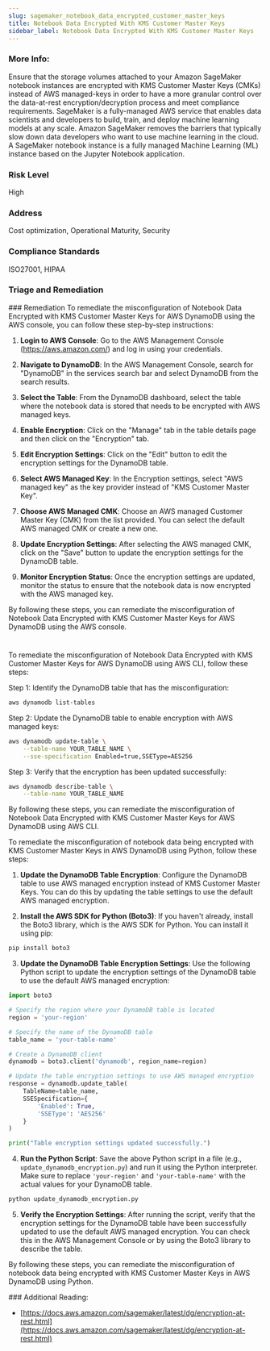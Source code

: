 ```yaml
---
slug: sagemaker_notebook_data_encrypted_customer_master_keys
title: Notebook Data Encrypted With KMS Customer Master Keys
sidebar_label: Notebook Data Encrypted With KMS Customer Master Keys
---
```


### More Info:

Ensure that the storage volumes attached to your Amazon SageMaker notebook instances are encrypted with KMS Customer Master Keys (CMKs) instead of AWS managed-keys in order to have a more granular control over the data-at-rest encryption/decryption process and meet compliance requirements. SageMaker is a fully-managed AWS service that enables data scientists and developers to build, train, and deploy machine learning models at any scale. Amazon SageMaker removes the barriers that typically slow down data developers who want to use machine learning in the cloud. A SageMaker notebook instance is a fully managed Machine Learning (ML) instance based on the Jupyter Notebook application.

### Risk Level

High

### Address

Cost optimization, Operational Maturity, Security

### Compliance Standards

ISO27001, HIPAA


### Triage and Remediation
<Tabs>
<Tab title='Remediation'>
### Remediation

<AccordionGroup>
<Accordion title='Using Console' defaultOpen='true'>
To remediate the misconfiguration of Notebook Data Encrypted with KMS Customer Master Keys for AWS DynamoDB using the AWS console, you can follow these step-by-step instructions:

1. **Login to AWS Console**: Go to the AWS Management Console (https://aws.amazon.com/) and log in using your credentials.

2. **Navigate to DynamoDB**: In the AWS Management Console, search for "DynamoDB" in the services search bar and select DynamoDB from the search results.

3. **Select the Table**: From the DynamoDB dashboard, select the table where the notebook data is stored that needs to be encrypted with AWS managed keys.

4. **Enable Encryption**: Click on the "Manage" tab in the table details page and then click on the "Encryption" tab.

5. **Edit Encryption Settings**: Click on the "Edit" button to edit the encryption settings for the DynamoDB table.

6. **Select AWS Managed Key**: In the Encryption settings, select "AWS managed key" as the key provider instead of "KMS Customer Master Key".

7. **Choose AWS Managed CMK**: Choose an AWS managed Customer Master Key (CMK) from the list provided. You can select the default AWS managed CMK or create a new one.

8. **Update Encryption Settings**: After selecting the AWS managed CMK, click on the "Save" button to update the encryption settings for the DynamoDB table.

9. **Monitor Encryption Status**: Once the encryption settings are updated, monitor the status to ensure that the notebook data is now encrypted with the AWS managed key.

By following these steps, you can remediate the misconfiguration of Notebook Data Encrypted with KMS Customer Master Keys for AWS DynamoDB using the AWS console.

#
</Accordion>

<Accordion title='Using CLI'>
To remediate the misconfiguration of Notebook Data Encrypted with KMS Customer Master Keys for AWS DynamoDB using AWS CLI, follow these steps:

Step 1: Identify the DynamoDB table that has the misconfiguration:
```bash
aws dynamodb list-tables
```

Step 2: Update the DynamoDB table to enable encryption with AWS managed keys:
```bash
aws dynamodb update-table \
    --table-name YOUR_TABLE_NAME \
    --sse-specification Enabled=true,SSEType=AES256
```

Step 3: Verify that the encryption has been updated successfully:
```bash
aws dynamodb describe-table \
    --table-name YOUR_TABLE_NAME
```

By following these steps, you can remediate the misconfiguration of Notebook Data Encrypted with KMS Customer Master Keys for AWS DynamoDB using AWS CLI.
</Accordion>

<Accordion title='Using Python'>
To remediate the misconfiguration of notebook data being encrypted with KMS Customer Master Keys in AWS DynamoDB using Python, follow these steps:

1. **Update the DynamoDB Table Encryption**: Configure the DynamoDB table to use AWS managed encryption instead of KMS Customer Master Keys. You can do this by updating the table settings to use the default AWS managed encryption.

2. **Install the AWS SDK for Python (Boto3)**: If you haven't already, install the Boto3 library, which is the AWS SDK for Python. You can install it using pip:

```bash
pip install boto3
```

3. **Update the DynamoDB Table Encryption Settings**: Use the following Python script to update the encryption settings of the DynamoDB table to use the default AWS managed encryption:

```python
import boto3

# Specify the region where your DynamoDB table is located
region = 'your-region'

# Specify the name of the DynamoDB table
table_name = 'your-table-name'

# Create a DynamoDB client
dynamodb = boto3.client('dynamodb', region_name=region)

# Update the table encryption settings to use AWS managed encryption
response = dynamodb.update_table(
    TableName=table_name,
    SSESpecification={
        'Enabled': True,
        'SSEType': 'AES256'
    }
)

print("Table encryption settings updated successfully.")
```

4. **Run the Python Script**: Save the above Python script in a file (e.g., `update_dynamodb_encryption.py`) and run it using the Python interpreter. Make sure to replace `'your-region'` and `'your-table-name'` with the actual values for your DynamoDB table.

```bash
python update_dynamodb_encryption.py
```

5. **Verify the Encryption Settings**: After running the script, verify that the encryption settings for the DynamoDB table have been successfully updated to use the default AWS managed encryption. You can check this in the AWS Management Console or by using the Boto3 library to describe the table.

By following these steps, you can remediate the misconfiguration of notebook data being encrypted with KMS Customer Master Keys in AWS DynamoDB using Python.
</Accordion>

</AccordionGroup>
</Tab>
</Tabs>
### Additional Reading:

- [https://docs.aws.amazon.com/sagemaker/latest/dg/encryption-at-rest.html](https://docs.aws.amazon.com/sagemaker/latest/dg/encryption-at-rest.html) 

